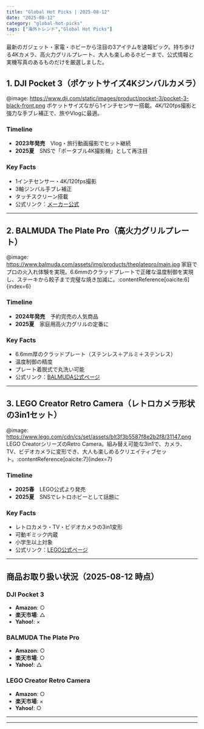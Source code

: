 ```yaml
---
title: "Global Hot Picks | 2025-08-12"
date: "2025-08-12"
category: "global-hot-picks"
tags: ["海外トレンド","Global Hot Picks"]
---
```


最新のガジェット・家電・ホビーから注目の3アイテムを速報ピック。持ち歩ける4Kカメラ、高火力グリルプレート、大人も楽しめるホビーまで、公式情報と実機写真のあるものだけを厳選しました。

## 1. DJI Pocket 3（ポケットサイズ4Kジンバルカメラ）
@image: https://www.dji.com/static/images/product/pocket-3/pocket-3-black-front.png
ポケットサイズながら1インチセンサー搭載。4K/120fps撮影と強力な手ブレ補正で、旅やVlogに最適。

### Timeline
- **2023年発売**　Vlog・旅行動画撮影でヒット継続  
- **2025夏**　SNSで「ポータブル4K撮影機」として再注目

### Key Facts
- 1インチセンサー・4K/120fps撮影  
- 3軸ジンバル手ブレ補正  
- タッチスクリーン搭載  
- 公式リンク：[メーカー公式](https://www.dji.com/jp/pocket-3)

---

## 2. BALMUDA The Plate Pro（高火力グリルプレート）
@image: https://www.balmuda.com/assets/img/products/theplatepro/main.jpg
家庭でプロの火入れ体験を実現。6.6mmのクラッドプレートで正確な温度制御を実現し、ステーキから餃子まで完璧な焼き加減に。:contentReference[oaicite:6]{index=6}

### Timeline
- **2024年発売**　予約完売の人気商品  
- **2025夏**　家庭用高火力グリルの定番に

### Key Facts
- 6.6mm厚のクラッドプレート（ステンレス＋アルミ＋ステンレス）  
- 温度制御の精度  
- プレート着脱式で丸洗い可能  
- 公式リンク：[BALMUDA公式ページ](https://www.balmuda.com/jp/plate-pro/?srsltid=AfmBOoqWRJlbKCW8buYf2-cZGxTQhQ6SmPi5j1N0lsXin_yla-0fcE8y)

---

## 3. LEGO Creator Retro Camera（レトロカメラ形状の3in1セット）
@image: https://www.lego.com/cdn/cs/set/assets/blt3f3b5587f8e2b2f8/31147.png
LEGO CreatorシリーズのRetro Camera。組み替え可能な3in1で、カメラ、TV、ビデオカメラに変形でき、大人も楽しめるクリエイティブセット。:contentReference[oaicite:7]{index=7}

### Timeline
- **2025春**　LEGO公式より発売  
- **2025夏**　SNSでレトロホビーとして話題に

### Key Facts
- レトロカメラ・TV・ビデオカメラの3in1変形  
- 可動ギミック内蔵  
- 小学生以上対象  
- 公式リンク：[LEGO公式ページ](https://www.lego.com/en-us/product/retro-camera-31147)

---

## 商品お取り扱い状況（2025-08-12 時点）

### DJI Pocket 3
- **Amazon**: ○  
- **楽天市場**: △  
- **Yahoo!**: ×  

### BALMUDA The Plate Pro
- **Amazon**: ○  
- **楽天市場**: ○  
- **Yahoo!**: △  

### LEGO Creator Retro Camera
- **Amazon**: ○  
- **楽天市場**: ×  
- **Yahoo!**: ○  

---

 

---


